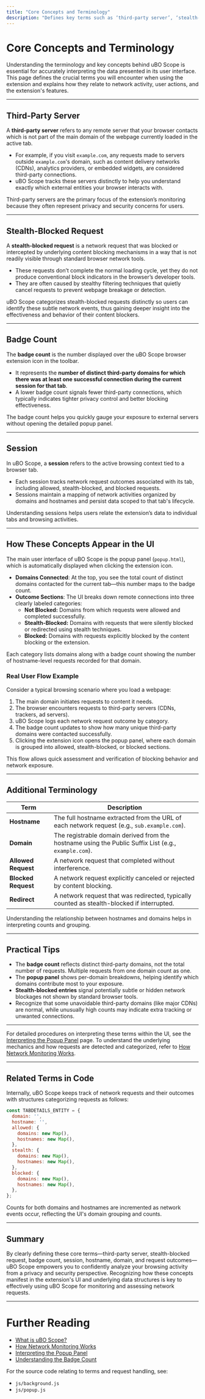 ```yaml
---
title: "Core Concepts and Terminology"
description: "Defines key terms such as ‘third-party server’, ‘stealth-blocked request’, ‘badge count’, and ‘session’. Summarizes how these concepts appear in the UI and how they tie back to real user actions and extension features."
---
```


# Core Concepts and Terminology

Understanding the terminology and key concepts behind uBO Scope is essential for accurately interpreting the data presented in its user interface. This page defines the crucial terms you will encounter when using the extension and explains how they relate to network activity, user actions, and the extension's features.

---

## Third-Party Server

A **third-party server** refers to any remote server that your browser contacts which is not part of the main domain of the webpage currently loaded in the active tab. 

- For example, if you visit `example.com`, any requests made to servers outside `example.com`'s domain, such as content delivery networks (CDNs), analytics providers, or embedded widgets, are considered third-party connections.
- uBO Scope tracks these servers distinctly to help you understand exactly which external entities your browser interacts with.

Third-party servers are the primary focus of the extension’s monitoring because they often represent privacy and security concerns for users.

---

## Stealth-Blocked Request

A **stealth-blocked request** is a network request that was blocked or intercepted by underlying content blocking mechanisms in a way that is not readily visible through standard browser network tools.

- These requests don’t complete the normal loading cycle, yet they do not produce conventional block indicators in the browser’s developer tools.
- They are often caused by stealthy filtering techniques that quietly cancel requests to prevent webpage breakage or detection.

uBO Scope categorizes stealth-blocked requests distinctly so users can identify these subtle network events, thus gaining deeper insight into the effectiveness and behavior of their content blockers.

---

## Badge Count

The **badge count** is the number displayed over the uBO Scope browser extension icon in the toolbar.

- It represents the **number of distinct third-party domains for which there was at least one successful connection during the current session for that tab**.
- A lower badge count signals fewer third-party connections, which typically indicates tighter privacy control and better blocking effectiveness.

The badge count helps you quickly gauge your exposure to external servers without opening the detailed popup panel.

---

## Session

In uBO Scope, a **session** refers to the active browsing context tied to a browser tab.

- Each session tracks network request outcomes associated with its tab, including allowed, stealth-blocked, and blocked requests.
- Sessions maintain a mapping of network activities organized by domains and hostnames and persist data scoped to that tab's lifecycle.

Understanding sessions helps users relate the extension’s data to individual tabs and browsing activities.

---

## How These Concepts Appear in the UI

The main user interface of uBO Scope is the popup panel (`popup.html`), which is automatically displayed when clicking the extension icon.

- **Domains Connected**: At the top, you see the total count of distinct domains contacted for the current tab—this number maps to the badge count.
- **Outcome Sections**: The UI breaks down remote connections into three clearly labeled categories:
  - **Not Blocked:** Domains from which requests were allowed and completed successfully.
  - **Stealth-Blocked:** Domains with requests that were silently blocked or redirected using stealth techniques.
  - **Blocked:** Domains with requests explicitly blocked by the content blocking or the extension.

Each category lists domains along with a badge count showing the number of hostname-level requests recorded for that domain.

### Real User Flow Example

Consider a typical browsing scenario where you load a webpage:

1. The main domain initiates requests to content it needs.
2. The browser encounters requests to third-party servers (CDNs, trackers, ad servers).
3. uBO Scope logs each network request outcome by category.
4. The badge count updates to show how many unique third-party domains were contacted successfully.
5. Clicking the extension icon opens the popup panel, where each domain is grouped into allowed, stealth-blocked, or blocked sections.

This flow allows quick assessment and verification of blocking behavior and network exposure.

---

## Additional Terminology

| Term                 | Description                                                                                     |
|----------------------|-------------------------------------------------------------------------------------------------|
| **Hostname**         | The full hostname extracted from the URL of each network request (e.g., `sub.example.com`).    |
| **Domain**           | The registrable domain derived from the hostname using the Public Suffix List (e.g., `example.com`). |
| **Allowed Request**  | A network request that completed without interference.                                          |
| **Blocked Request**  | A network request explicitly canceled or rejected by content blocking.                          |
| **Redirect**         | A network request that was redirected, typically counted as stealth-blocked if interrupted.    |

Understanding the relationship between hostnames and domains helps in interpreting counts and grouping.

---

## Practical Tips

- The **badge count** reflects distinct third-party domains, not the total number of requests. Multiple requests from one domain count as one.
- The **popup panel** shows per-domain breakdowns, helping identify which domains contribute most to your exposure.
- **Stealth-blocked entries** signal potentially subtle or hidden network blockages not shown by standard browser tools.
- Recognize that some unavoidable third-party domains (like major CDNs) are normal, while unusually high counts may indicate extra tracking or unwanted connections.

---

For detailed procedures on interpreting these terms within the UI, see the [Interpreting the Popup Panel](#) page. To understand the underlying mechanics and how requests are detected and categorized, refer to [How Network Monitoring Works](#).

---

## Related Terms in Code

Internally, uBO Scope keeps track of network requests and their outcomes with structures categorizing requests as follows:

```js
const TABDETAILS_ENTITY = {
  domain: '',
  hostname: '',
  allowed: {
    domains: new Map(),
    hostnames: new Map(),
  },
  stealth: {
    domains: new Map(),
    hostnames: new Map(),
  },
  blocked: {
    domains: new Map(),
    hostnames: new Map(),
  },
};
```

Counts for both domains and hostnames are incremented as network events occur, reflecting the UI's domain grouping and counts.

---

## Summary

By clearly defining these core terms—third-party server, stealth-blocked request, badge count, session, hostname, domain, and request outcomes—uBO Scope empowers you to confidently analyze your browsing activity from a privacy and security perspective. Recognizing how these concepts manifest in the extension's UI and underlying data structures is key to effectively using uBO Scope for monitoring and assessing network requests.


---

# Further Reading
- [What is uBO Scope?](https://github.com/gorhill/uBO-Scope/blob/main/docs/overview-tab/product-intro-group/what-is-ubo-scope.mdx)
- [How Network Monitoring Works](https://github.com/gorhill/uBO-Scope/blob/main/docs/overview-tab/architecture-concepts-group/how-network-monitoring-works.mdx)
- [Interpreting the Popup Panel](#)
- [Understanding the Badge Count](#)

For the source code relating to terms and request handling, see:
- `js/background.js`
- `js/popup.js`
